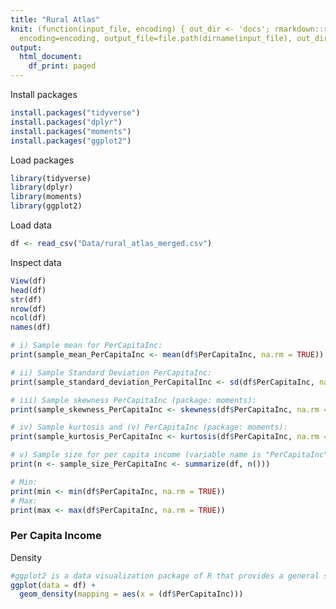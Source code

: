 ```yaml
---
title: "Rural Atlas"
knit: (function(input_file, encoding) { out_dir <- 'docs'; rmarkdown::render(input_file,
  encoding=encoding, output_file=file.path(dirname(input_file), out_dir, 'index.html'))})
output:
  html_document:
    df_print: paged
---
```


Install packages
```r
install.packages("tidyverse")
install.packages("dplyr")
install.packages("moments")
install.packages("ggplot2")
```

Load packages
```r
library(tidyverse)
library(dplyr)
library(moments)
library(ggplot2)
```

Load data
```r
df <- read_csv("Data/rural_atlas_merged.csv")
```

Inspect data
```r
View(df)
head(df)
str(df)
nrow(df)
ncol(df)
names(df)
```


```r
# i) Sample mean for PerCapitaInc:
print(sample_mean_PerCapitaInc <- mean(df$PerCapitaInc, na.rm = TRUE))
```


```r
# ii) Sample Standard Deviation PerCapitaInc:
print(sample_standard_deviation_PerCapitalInc <- sd(df$PerCapitaInc, na.rm = TRUE))
```
     

```r
# iii) Sample skewness PerCapitaInc (package: moments):
print(sample_skewness_PerCapitaInc <- skewness(df$PerCapitaInc, na.rm = TRUE))
```

```r
# iv) Sample kurtosis and (v) PerCapitaInc (package: moments):
print(sample_kurtosis_PerCapitaInc <- kurtosis(df$PerCapitaInc, na.rm = TRUE))
```

```r
# v) Sample size for per capita income (variable name is "PerCapitaInc"):
print(n <- sample_size_PerCapitaInc <- summarize(df, n()))
```
     

```r
# Min:
print(min <- min(df$PerCapitaInc, na.rm = TRUE))
# Max:
print(max <- max(df$PerCapitaInc, na.rm = TRUE))
```


### Per Capita Income

Density
```r
#ggplot2 is a data visualization package of R that provides a general scheme for data visualization.
ggplot(data = df) +  
  geom_density(mapping = aes(x = (df$PerCapitaInc)))
 
```
